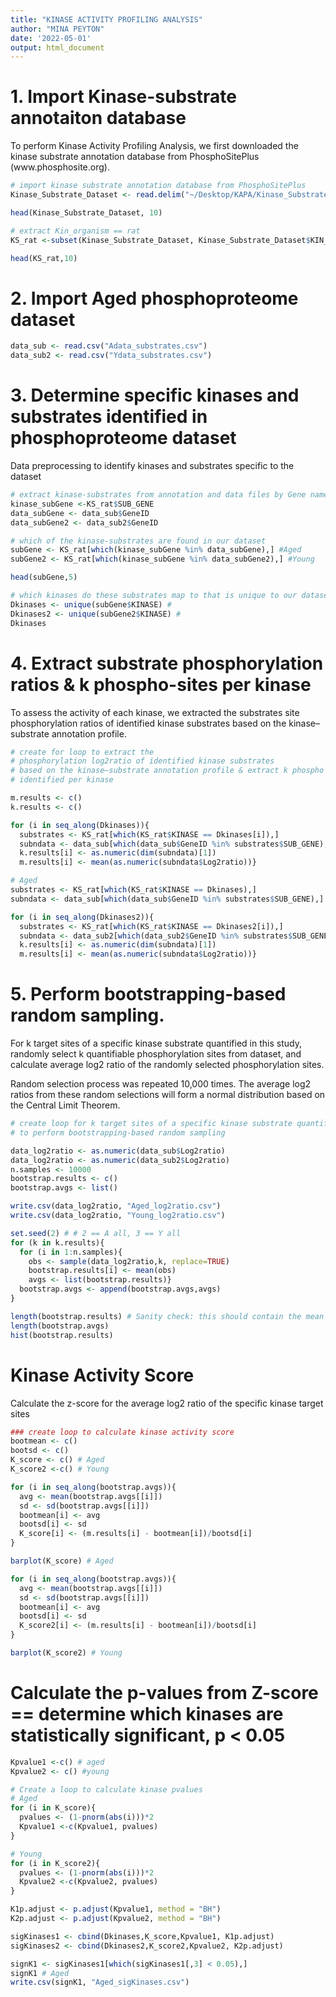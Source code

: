 ```yaml
---
title: "KINASE ACTIVITY PROFILING ANALYSIS"
author: "MINA PEYTON"
date: '2022-05-01'
output: html_document
---
```

# 1. Import Kinase-substrate annotaiton database

To perform Kinase Activity Profiling Analysis, we first downloaded the kinase 
substrate annotation database from PhosphoSitePlus (www.phosphosite.org). 
```r
# import kinase substrate annotation database from PhosphoSitePlus 
Kinase_Substrate_Dataset <- read.delim("~/Desktop/KAPA/Kinase_Substrate_Dataset")

head(Kinase_Substrate_Dataset, 10)
```

```r
# extract Kin_organism == rat
KS_rat <-subset(Kinase_Substrate_Dataset, Kinase_Substrate_Dataset$KIN_ORGANISM == "rat")

head(KS_rat,10)
```

# 2. Import Aged phosphoproteome dataset 

```r
data_sub <- read.csv("Adata_substrates.csv") 
data_sub2 <- read.csv("Ydata_substrates.csv")

```

# 3. Determine specific kinases and substrates identified in phosphoproteome dataset
Data preprocessing to identify kinases and substrates specific to the dataset

```r
# extract kinase-substrates from annotation and data files by Gene name 
kinase_subGene <-KS_rat$SUB_GENE 
data_subGene <- data_sub$GeneID 
data_subGene2 <- data_sub2$GeneID 

# which of the kinase-substrates are found in our dataset
subGene <- KS_rat[which(kinase_subGene %in% data_subGene),] #Aged
subGene2 <- KS_rat[which(kinase_subGene %in% data_subGene2),] #Young

head(subGene,5)

```


```r
# which kinases do these substrates map to that is unique to our dataset
Dkinases <- unique(subGene$KINASE) # 
Dkinases2 <- unique(subGene2$KINASE) # 
Dkinases
```

# 4. Extract substrate phosphorylation ratios & k phospho-sites per kinase
To assess the activity of each kinase, we extracted the substrates site
phosphorylation ratios of identified kinase substrates based on the 
kinase–substrate annotation profile. 

```r
# create for loop to extract the 
# phosphorylation log2ratio of identified kinase substrates 
# based on the kinase–substrate annotation profile & extract k phospho sites 
# identified per kinase

m.results <- c()
k.results <- c()

for (i in seq_along(Dkinases)){
  substrates <- KS_rat[which(KS_rat$KINASE == Dkinases[i]),] 
  subndata <- data_sub[which(data_sub$GeneID %in% substrates$SUB_GENE),]
  k.results[i] <- as.numeric(dim(subndata)[1])
  m.results[i] <- mean(as.numeric(subndata$Log2ratio))}

# Aged
substrates <- KS_rat[which(KS_rat$KINASE == Dkinases),] 
subndata <- data_sub[which(data_sub$GeneID %in% substrates$SUB_GENE),]

for (i in seq_along(Dkinases2)){
  substrates <- KS_rat[which(KS_rat$KINASE == Dkinases2[i]),] 
  subndata <- data_sub2[which(data_sub2$GeneID %in% substrates$SUB_GENE),]
  k.results[i] <- as.numeric(dim(subndata)[1])
  m.results[i] <- mean(as.numeric(subndata$Log2ratio))}
```

# 5. Perform bootstrapping-based random sampling. 
For k target sites of a specific kinase substrate quantified in this study, randomly select k quantifiable phosphorylation sites from dataset, and calculate average log2 ratio of the randomly selected phosphorylation sites. 

Random selection process was repeated 10,000 times. The average log2 ratios from these random selections will form a normal distribution based on the Central Limit Theorem. 

```r
# create loop for k target sites of a specific kinase substrate quantified
# to perform bootstrapping-based random sampling

data_log2ratio <- as.numeric(data_sub$Log2ratio)
data_log2ratio <- as.numeric(data_sub2$Log2ratio)
n.samples <- 10000 
bootstrap.results <- c() 
bootstrap.avgs <- list() 

write.csv(data_log2ratio, "Aged_log2ratio.csv")
write.csv(data_log2ratio, "Young_log2ratio.csv")

set.seed(2) # # 2 == A all, 3 == Y all
for (k in k.results){
  for (i in 1:n.samples){
    obs <- sample(data_log2ratio,k, replace=TRUE)
    bootstrap.results[i] <- mean(obs) 
    avgs <- list(bootstrap.results)}
  bootstrap.avgs <- append(bootstrap.avgs,avgs)
}

length(bootstrap.results) # Sanity check: this should contain the mean of 10000 different samples
length(bootstrap.avgs) 
hist(bootstrap.results) 

```

# Kinase Activity Score
Calculate the z-score for the average log2 ratio of the specific kinase target sites

```r
### create loop to calculate kinase activity score
bootmean <- c()
bootsd <- c()
K_score <- c() # Aged
K_score2 <-c() # Young

for (i in seq_along(bootstrap.avgs)){
  avg <- mean(bootstrap.avgs[[i]])
  sd <- sd(bootstrap.avgs[[i]])
  bootmean[i] <- avg
  bootsd[i] <- sd
  K_score[i] <- (m.results[i] - bootmean[i])/bootsd[i]
}

barplot(K_score) # Aged

for (i in seq_along(bootstrap.avgs)){
  avg <- mean(bootstrap.avgs[[i]])
  sd <- sd(bootstrap.avgs[[i]])
  bootmean[i] <- avg
  bootsd[i] <- sd
  K_score2[i] <- (m.results[i] - bootmean[i])/bootsd[i]
}

barplot(K_score2) # Young


```
# Calculate the p-values from Z-score == determine which kinases are statistically significant, p < 0.05

```r

Kpvalue1 <-c() # aged
Kpvalue2 <- c() #young

# Create a loop to calculate kinase pvalues
# Aged
for (i in K_score){
  pvalues <- (1-pnorm(abs(i)))*2
  Kpvalue1 <-c(Kpvalue1, pvalues)
}

# Young
for (i in K_score2){
  pvalues <- (1-pnorm(abs(i)))*2
  Kpvalue2 <-c(Kpvalue2, pvalues)
}

K1p.adjust <- p.adjust(Kpvalue1, method = "BH")
K2p.adjust <- p.adjust(Kpvalue2, method = "BH")

sigKinases1 <- cbind(Dkinases,K_score,Kpvalue1, K1p.adjust)
sigKinases2 <- cbind(Dkinases2,K_score2,Kpvalue2, K2p.adjust)

signK1 <- sigKinases1[which(sigKinases1[,3] < 0.05),]
signK1 # Aged
write.csv(signK1, "Aged_sigKinases.csv")
```
